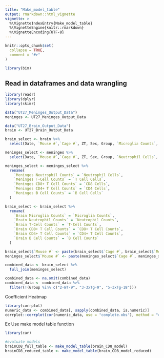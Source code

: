 ```yaml
---
title: "Make_model_table"
output: rmarkdown::html_vignette
vignette: >
  %\VignetteIndexEntry{Make_model_table}
  %\VignetteEngine{knitr::rmarkdown}
  %\VignetteEncoding{UTF-8}
---
```


```r
knitr::opts_chunk$set(
  collapse = TRUE,
  comment = "#>"
)
```

```r
library(bim)
```

## Read in dataframes and data wrangling

```r
library(readr)
library(dplyr)
library(skimr)

data("UT27_Meninges_Output_Data")
meninges <- UT27_Meninges_Output_Data

data("UT27_Brain_Output_Data")
brain <- UT27_Brain_Output_Data

brain_select <- brain %>%
  select(Date, `Mouse #`,`Cage #`, ZT, Sex, Group, `Microglia Counts`, `Neutrophil Counts`, `T-Cell Counts`, `CD8+ T Cell Counts`, `CD4+ T Cell Counts`, `B Cell Counts`)

meninges_select <- meninges %>%
  select(Date, `Mouse #`,`Cage #`, ZT, Sex, Group, `Neutrophil Cells`, `T Cell Cells`, `CD8 Cells`, `CD4 Cells`, `B Cell Cells`)

meninges_select <- meninges_select %>%
  rename(
    `Meninges Neutrophil Counts` = `Neutrophil Cells`,
    `Meninges T-Cell Counts` = `T Cell Cells`,
    `Meninges CD8+ T Cell Counts` = `CD8 Cells`,
    `Meninges CD4+ T Cell Counts` = `CD4 Cells`,
    `Meninges B Cell Counts` = `B Cell Cells`
  )

brain_select <- brain_select %>%
  rename(
    `Brain Microglia Counts` = `Microglia Counts`,
    `Brain Neutrophil Counts` = `Neutrophil Counts`,
    `Brain T-Cell Counts` = `T-Cell Counts`,
    `Brain CD8+ T Cell Counts` = `CD8+ T Cell Counts`,
    `Brain CD4+ T Cell Counts` = `CD4+ T Cell Counts`,
    `Brain B Cell Counts` = `B Cell Counts`
  )

brain_select$`Mouse #` <- paste(brain_select$`Cage #`, brain_select$`Mouse #`, sep = "-")
meninges_select$`Mouse #` <- paste(meninges_select$`Cage #`, meninges_select$`Mouse #`, sep = "-")

combined_data <- brain_select %>%
  full_join(meninges_select) 

combined_data <- na.omit(combined_data)
combined_data <- combined_data %>%
  filter(!(Group %in% c("2-WT-9", "3-3xTg-9", "5-3xTg-18")))
```

Coefficient Heatmap

```r
library(corrplot)
numeric_data <- combined_data[, sapply(combined_data, is.numeric)]
corrplot::corrplot(cor(numeric_data, use = "complete.obs"), method = "color")
```

Ex Use make model table function

```r
library(car)

#evaluate models
brainCD8_full_table <- make_model_table(brain_CD8_model)
brainCD8_reduced_table <- make_model_table(brain_CD8_model_reduced)

```
